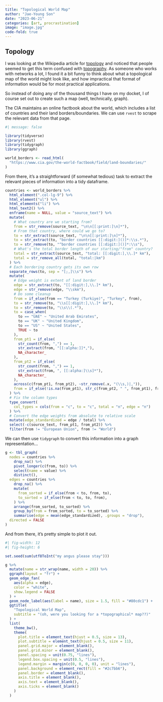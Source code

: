 ```yaml
---
title: "Topological World Map"
author: "Jae-Young Son"
date: "2023-06-21"
categories: [art, procrastination]
image: "image.jpg"
code-fold: true
---
```


## Topology

I was looking at the Wikipedia article for [topology](https://en.wikipedia.org/wiki/Topology) and noticed that people seemed to get this term confused with [topography](https://en.wikipedia.org/wiki/Topography). As someone who works with networks a lot, I found it a bit funny to think about what a topological map of the world might look like, and how impractical that format of information would be for most practical applications.

So instead of doing any of the thousand things I have on my docket, I of course set out to create such a map (well, technically, graph).

The CIA maintains an online factbook about the world, which includes a list of countries and their land borders/boundaries. We can use `rvest` to scrape the relevant data from that page.

```r
#| message: false

library(tidyverse)
library(rvest)
library(tidygraph)
library(ggraph)

world_borders <- read_html(
  "https://www.cia.gov/the-world-factbook/field/land-boundaries/"
)
```

From there, it's a straightforward (if somewhat tedious) task to extract the relevant pieces of information into a tidy dataframe.

```r
countries <- world_borders %>%
  html_element(".col-lg-9") %>%
  html_element("ul") %>%
  html_elements("li") %>%
  html_text2() %>%
  enframe(name = NULL, value = "source_text") %>%
  mutate(
    # What country are we starting from?
    from = str_remove(source_text, "\n\n[[:print:]\n]*"),
    # From that country, where could we go to?
    to = str_extract(source_text, "\n\n[[:print:]\n]*"),
    to = str_extract(to, "border countries [[:digit:]()]*:\\s.*"),
    to = str_remove(to, "^border countries [[:digit:]()]*:\\s"),
    # What's the total border length of our starting/"from" country?
    total = str_extract(source_text, "total: [[:digit:],\\.]* km"),
    total = str_remove_all(total, "total:|km")
  ) %>%
  # Each bordering country gets its own row
  separate_rows(to, sep = "[;,]\\s") %>%
  mutate(
    # Edge weight is extent of land border
    edge = str_extract(to, "[[:digit:],\\.]* km"),
    edge = str_remove(edge, "\\skm"),
    # Do some cleanup
    from = if_else(from == "Turkey (Turkiye)", "Turkey", from),
    to = str_remove(to, "\\s[[:digit:],\\.]* km"),
    to = str_remove(to, "\\s\\(.*"),
    to = case_when(
      to == "UAE" ~ "United Arab Emirates",
      to == "UK" ~ "United Kingdom",
      to == "US" ~ "United States",
      TRUE ~ to
    ),
    from_pt1 = if_else(
      str_count(from, ",") == 1,
      str_extract(from, "[[:alpha:]]*,"),
      NA_character_
    ),
    from_pt2 = if_else(
      str_count(from, ",") == 1,
      str_extract(from, ", [[:alpha:]\\s]*"),
      NA_character_
    ),
    across(c(from_pt1, from_pt2), ~str_remove(.x, "(\\s,)|,")),
    from = if_else(!is.na(from_pt1), str_c(from_pt2, " ", from_pt1), from)
  ) %>%
  # Fix the column types
  type_convert(
    col_types = cols(from = "c", to = "c", total = "n", edge = "n")
  ) %>%
  # Convert the edge weights from absolute to relative scale
  mutate(edge_standardized = edge / total) %>%
  select(-c(source_text, from_pt1, from_pt2)) %>%
  filter(from != "European Union", from != "World")
```

We can then use `tidygraph` to convert this information into a graph representation...

```r
g <- tbl_graph(
  nodes = countries %>%
    drop_na() %>%
    pivot_longer(c(from, to)) %>%
    select(name = value) %>%
    distinct(),
  edges = countries %>%
    drop_na() %>%
    mutate(
      from_sorted = if_else(from < to, from, to),
      to_sorted = if_else(from < to, to, from),
    ) %>%
    arrange(from_sorted, to_sorted) %>%
    group_by(from = from_sorted, to = to_sorted) %>%
    summarise(edge = mean(edge_standardized), .groups = "drop"),
  directed = FALSE
)
```

And from there, it's pretty simple to plot it out.

```r
#| fig-width: 12
#| fig-height: 6

set.seed(sum(utf8ToInt("my angus please stay")))

g %>%
  mutate(name = str_wrap(name, width = 20)) %>%
  ggraph(layout = "fr") +
  geom_edge_fan(
    aes(alpha = edge),
    color = "white",
    show.legend = FALSE
  ) +
  geom_node_label(aes(label = name), size = 1.5, fill = "#80cdc1") +
  ggtitle(
    "Topological World Map",
    subtitle = "(oh, were you looking for a *topographical* map??)"
  ) +
  list(
    theme_bw(),
    theme(
      plot.title = element_text(hjust = 0.5, size = 13),
      plot.subtitle = element_text(hjust = 0.5, size = 11),
      panel.grid.major = element_blank(),
      panel.grid.minor = element_blank(),
      panel.spacing = unit(0.75, "lines"),
      legend.box.spacing = unit(0.5, "lines"),
      legend.margin = margin(c(0, 0, 0, 0), unit = "lines"),
      panel.background = element_rect(fill = "#2c7bb6"),
      panel.border = element_blank(),
      axis.title = element_blank(),
      axis.text = element_blank(),
      axis.ticks = element_blank()
    )
  )
```

